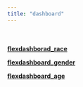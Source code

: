 ```yaml
---
title: "dashboard"
---
```

<br/><br/>
[**flexdashborad_race**](flexdashboard_race.html)


[**flexdashboard_gender**](flexdashboard_gender.html)


[**flexdashboard_age**](flexdashboard_age.html)

